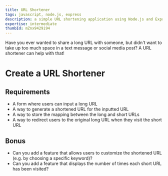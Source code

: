 ```yaml
---
title: URL Shortener
tags: javascript, node.js, express
description: a simple URL shortening application using Node.js and Express
expertise: intermediate
thumbId: mZnx9429i94
---
```


Have you ever wanted to share a long URL with someone, but didn't want to take up too much space in a text message or social media post? A URL shortener can help with that!

<h1>Create a URL Shortener</h1>
<h2>Requirements</h2>
<ul>
  <li>A form where users can input a long URL</li>
  <li>A way to generate a shortened URL for the inputted URL</li>
  <li>A way to store the mapping between the long and short URLs</li>
  <li>
    A way to redirect users to the original long URL when they visit the short
    URL
  </li>
</ul>
<h2>Bonus</h2>
<ul>
  <li>
    Can you add a feature that allows users to customize the shortened URL (e.g.
    by choosing a specific keyword)?
  </li>
  <li>
    Can you add a feature that displays the number of times each short URL has
    been visited?
  </li>
</ul>
